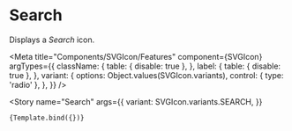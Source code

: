 
# Search

Displays a _Search_ icon.

<Meta
    title="Components/SVGIcon/Features"
    component={SVGIcon}
    argTypes={{
        className: {
            table: { disable: true },
        },
        label: {
            table: { disable: true },
        },
        variant: {
            options: Object.values(SVGIcon.variants),
            control: { type: 'radio' },
        },
    }}
/>

<Story
    name="Search"
    args={{
        variant: SVGIcon.variants.SEARCH,
    }}
>
    {Template.bind({})}
</Story>
